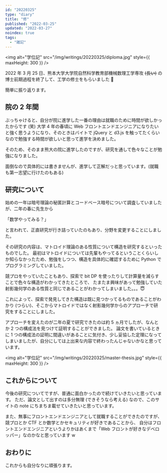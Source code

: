 ```yaml
---
id: "20220325"
type: "diary"
title: "修"
published: "2022-03-25"
updated: "2022-03-27"
noindex: true
tags:
  - "雑記"
---
```


<img
  alt="学位記"
  src="/img/writings/20220325/diploma.jpg"
  style={{ maxHeight: 300 }}
/>

2022 年 3 月 25 日、熊本大学大学院自然科学教育部機械数理工学専攻 ~~(長い)~~ の博士前期過程を終了して、工学の修士をもらいました 🎉

簡単に振り返ります。

## 院の 2 年間

ぶっちゃけると、自分が院に進学した一番の理由は就職のために時間が欲しかったからです (笑)
大学 4 年の春頃に Web フロントエンドエンジニアになりたいと強く思うようになり、そのときはバイトで jQuery と d3.js を触ってたくらいなので勉強する時間が欲しいと思って進学を決めました。

そのため、そのまま熊大の院に進学したのですが、研究を通して色々なことが勉強になりました。

面倒なので具体的には書きませんが、進学して正解だっと思っています。(就職も第一志望に行けたのもある)

## 研究について

始めの一年は暗号理論の秘匿計算とコードベース暗号について調査していましたが、二年の春に先生から

「数学やってみる？」

と言われて、正直研究が行き詰っていたのもあり、分野を変更することにしました。

その研究の内容は、マトロイド理論のある性質について構造を研究するといったものでした。
最初はマトロイドについては先輩もやってるということくらいしか知らなかったため、勉強をしつつ、構造を具体的に確認するために Python でプログラミングしていました。

競プロをやっていたこともあり、探索で bit DP を使ったりして計算量を減らすことで色々な構造がわかってきたところで、
たまたま興味があって勉強していた射影幾何学のある性質と同じであることがわかってしまいました。。。😇

これによって、探索で発見してきた構造は既に見つかってるものであることがわかり (つらい)、そこからマトロイドではなく射影幾何学からのアプローチで研究をすることにしました。

アプローチを変えたのが二年の夏で研究できたのは約 5 ヵ月でしたが、なんとか 2 つの構成法を見つけて証明することができました。
論文を書いているときに 1 つの構成法の証明に間違いがあることに気付き、少し妥協した定理になってしまいましたが、自分にしては上出来な内容で終わったんじゃないかなと思っています。

<img
  alt="学位記"
  src="/img/writings/20220325/master-thesis.jpg"
  style={{ maxHeight: 300 }}
/>

## これからについて

今後の研究についてですが、普通に面白かったので続けていきたいと思っています。
ただ、論文として出すのは多分無理 (できそうなら考える) なので、このサイトの note にちまちま載せていきたいと思っています。

また、無事にフロントエンドエンジニアとして就職することができたのですが、
競プロとか CTF とか数学とかセキュリティが好きであることから、
自分はフロントエンドエンジニアというよりかはあくまで「Web フロントが好きなデベロッパー」なのかなと思っています w

## おわりに

これからも自分なりに頑張ります。
